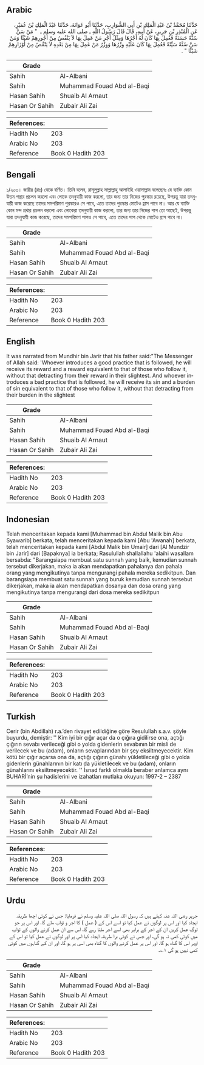 ## Arabic


<div dir="rtl" lang="ar" style={{fontSize:'larger',backgroundColor:'#f8f9fa',padding:20}}>
حَدَّثَنَا مُحَمَّدُ بْنُ عَبْدِ الْمَلِكِ بْنِ أَبِي الشَّوَارِبِ، حَدَّثَنَا أَبُو عَوَانَةَ، حَدَّثَنَا عَبْدُ الْمَلِكِ بْنُ عُمَيْرٍ، عَنِ الْمُنْذِرِ بْنِ جَرِيرٍ، عَنْ أَبِيهِ، قَالَ قَالَ رَسُولُ اللَّهِ ـ صلى الله عليه وسلم ـ ‏ "‏ مَنْ سَنَّ سُنَّةً حَسَنَةً فَعُمِلَ بِهَا كَانَ لَهُ أَجْرُهَا وَمِثْلُ أَجْرِ مَنْ عَمِلَ بِهَا لاَ يَنْقُصُ مِنْ أُجُورِهِمْ شَيْئًا وَمَنْ سَنَّ سُنَّةً سَيِّئَةً فَعُمِلَ بِهَا كَانَ عَلَيْهِ وِزْرُهَا وَوِزْرُ مَنْ عَمِلَ بِهَا مِنْ بَعْدِهِ لاَ يَنْقُصُ مِنْ أَوْزَارِهِمْ شَيْئًا ‏"‏ ‏.‏
</div>
<div style={{backgroundColor:'#f8f9fa',padding:20, marginBottom: 10}}><table> <thead> <tr> <th>Grade</th> <th></th> </tr> </thead> <tbody> <tr><td>Sahih</td><td>Al-Albani</td></tr><tr><td>Sahih</td><td>Muhammad Fouad Abd al-Baqi</td></tr><tr><td>Hasan Sahih</td><td>Shuaib Al Arnaut</td></tr><tr><td>Hasan Or Sahih</td><td>Zubair Ali Zai</td></tr></tbody></table><table> <thead> <tr> <th>References:</th> <th></th> </tr> </thead> <tbody><tr><td>Hadith No</td><td>203</td></tr><tr><td>Arabic No</td><td>203</td></tr><tr><td>Reference</td><td>Book 0 Hadith 203</td></tr></tbody></table></div>

## Bengali


<div dir="ltr" lang="bn" style={{fontSize:'larger',backgroundColor:'#f8f9fa',padding:20}}>
১/২০৩। জারীর (রাঃ) থেকে বর্ণিত। তিনি বলেন, রাসূলুল্লাহ সাল্লাল্লাহু আলাইহি ওয়াসাল্লাম বলেছেনঃ যে ব্যাক্তি কোন উত্তম পন্থার প্রচলন করলো এবং লোকে তদনুযায়ী কাজ করলো, তার জন্য তার নিজের পুরস্কার রয়েছে, উপরন্তু যারা তদনুযায়ী কাজ করেছে তাদের সমপরিমাণ পুরস্কারও সে পাবে, এতে তাদের পুরস্কার মোটেও হ্রাস পাবে না। আর যে ব্যাক্তি কোন মন্দ প্রথার প্রচলন করলো এবং লোকেরা তদনুযায়ী কাজ করলো, তার জন্য তার নিজের পাপ তো আছেই, উপরন্তু যারা তদনুযায়ী কাজ করেছে, তাদের সমপরিমাণ পাপও সে পাবে, এতে তাদের পাপ থেকে মোটেও হ্রাস পাবে না।
</div>
<div style={{backgroundColor:'#f8f9fa',padding:20, marginBottom: 10}}><table> <thead> <tr> <th>Grade</th> <th></th> </tr> </thead> <tbody> <tr><td>Sahih</td><td>Al-Albani</td></tr><tr><td>Sahih</td><td>Muhammad Fouad Abd al-Baqi</td></tr><tr><td>Hasan Sahih</td><td>Shuaib Al Arnaut</td></tr><tr><td>Hasan Or Sahih</td><td>Zubair Ali Zai</td></tr></tbody></table><table> <thead> <tr> <th>References:</th> <th></th> </tr> </thead> <tbody><tr><td>Hadith No</td><td>203</td></tr><tr><td>Arabic No</td><td>203</td></tr><tr><td>Reference</td><td>Book 0 Hadith 203</td></tr></tbody></table></div>

## English


<div dir="ltr" lang="en" style={{fontSize:'larger',backgroundColor:'#f8f9fa',padding:20}}>
It was narrated from Mundhir bin Jarir that his father said:"The Messenger of Allah said: 'Whoever introduces a good practice that is followed, he will receive its reward and a reward equivalent to that of those who follow it, without that detracting from their reward in their slightest. And whoever introduces a bad practice that is followed, he will receive its sin and a burden of sin equivalent to that of those who follow it, without that detracting from their burden in the slightest
</div>
<div style={{backgroundColor:'#f8f9fa',padding:20, marginBottom: 10}}><table> <thead> <tr> <th>Grade</th> <th></th> </tr> </thead> <tbody> <tr><td>Sahih</td><td>Al-Albani</td></tr><tr><td>Sahih</td><td>Muhammad Fouad Abd al-Baqi</td></tr><tr><td>Hasan Sahih</td><td>Shuaib Al Arnaut</td></tr><tr><td>Hasan Or Sahih</td><td>Zubair Ali Zai</td></tr></tbody></table><table> <thead> <tr> <th>References:</th> <th></th> </tr> </thead> <tbody><tr><td>Hadith No</td><td>203</td></tr><tr><td>Arabic No</td><td>203</td></tr><tr><td>Reference</td><td>Book 0 Hadith 203</td></tr></tbody></table></div>

## Indonesian


<div dir="ltr" lang="id" style={{fontSize:'larger',backgroundColor:'#f8f9fa',padding:20}}>
Telah menceritakan kepada kami [Muhammad bin Abdul Malik bin Abu Syawarib] berkata, telah menceritakan kepada kami [Abu 'Awanah] berkata, telah menceritakan kepada kami [Abdul Malik bin Umair] dari [Al Mundzir bin Jarir] dari [Bapaknya] ia berkata; Rasulullah shallallahu 'alaihi wasallam bersabda: "Barangsiapa membuat satu sunnah yang baik, kemudian sunnah tersebut dikerjakan, maka ia akan mendapatkan pahalanya dan pahala orang yang mengikutinya tanpa mengurangi pahala mereka sedikitpun. Dan barangsiapa membuat satu sunnah yang buruk kemudian sunnah tersebut dikerjakan, maka ia akan mendapatkan dosanya dan dosa orang yang mengikutinya tanpa mengurangi dari dosa mereka sedikitpun
</div>
<div style={{backgroundColor:'#f8f9fa',padding:20, marginBottom: 10}}><table> <thead> <tr> <th>Grade</th> <th></th> </tr> </thead> <tbody> <tr><td>Sahih</td><td>Al-Albani</td></tr><tr><td>Sahih</td><td>Muhammad Fouad Abd al-Baqi</td></tr><tr><td>Hasan Sahih</td><td>Shuaib Al Arnaut</td></tr><tr><td>Hasan Or Sahih</td><td>Zubair Ali Zai</td></tr></tbody></table><table> <thead> <tr> <th>References:</th> <th></th> </tr> </thead> <tbody><tr><td>Hadith No</td><td>203</td></tr><tr><td>Arabic No</td><td>203</td></tr><tr><td>Reference</td><td>Book 0 Hadith 203</td></tr></tbody></table></div>

## Turkish


<div dir="ltr" lang="tr" style={{fontSize:'larger',backgroundColor:'#f8f9fa',padding:20}}>
Cerir (bin Abdillah) r.a.’den rivayet edildiğine göre Resulullah s.a.v. şöyle buyurdu, demiştir: '' Kim iyi bir çığır açar da o çığıra gidilirse ona, açtığı çığırın sevabı verileceği gibi o yolda gidenlerin sevabının bir misli de verilecek ve bu (adam), onların sevaplarından bir şey eksiltmeyecektir. Kim kötü bir çığır açarsa ona da, açtığı çığırın günahı yükletileceği gibi o yolda gidenlerin günahlarının bir katı da yükletilecek ve bu (adam), onların günahlarını eksiltmeyecektir. '' İsnad farklı olmakla beraber anlamca aynı BUHARİ’nin şu hadislerini ve izahatları mutlaka okuyun: 1997-2 – 2387
</div>
<div style={{backgroundColor:'#f8f9fa',padding:20, marginBottom: 10}}><table> <thead> <tr> <th>Grade</th> <th></th> </tr> </thead> <tbody> <tr><td>Sahih</td><td>Al-Albani</td></tr><tr><td>Sahih</td><td>Muhammad Fouad Abd al-Baqi</td></tr><tr><td>Hasan Sahih</td><td>Shuaib Al Arnaut</td></tr><tr><td>Hasan Or Sahih</td><td>Zubair Ali Zai</td></tr></tbody></table><table> <thead> <tr> <th>References:</th> <th></th> </tr> </thead> <tbody><tr><td>Hadith No</td><td>203</td></tr><tr><td>Arabic No</td><td>203</td></tr><tr><td>Reference</td><td>Book 0 Hadith 203</td></tr></tbody></table></div>

## Urdu


<div dir="rtl" lang="ur" style={{fontSize:'larger',backgroundColor:'#f8f9fa',padding:20}}>
جریر رضی اللہ عنہ کہتے ہیں کہ رسول اللہ صلی اللہ علیہ وسلم نے فرمایا: جس نے کوئی اچھا طریقہ ایجاد کیا اور اس پر لوگوں نے عمل کیا تو اسے اس کے ( عمل ) کا اجر و ثواب ملے گا، اور اس پر جو لوگ عمل کریں ان کے اجر کے برابر بھی اسے اجر ملتا رہے گا، اس سے ان عمل کرنے والوں کے ثواب میں کوئی کمی نہ ہو گی، اور جس نے کوئی برا طریقہ ایجاد کیا اس پر اور لوگوں نے عمل کیا تو اس کے اوپر اس کا گناہ ہو گا، اور اس پر عمل کرنے والوں کا گناہ بھی اسی پر ہو گا، اور ان کے گناہوں میں کوئی کمی نہیں ہو گی ۱؎۔
</div>
<div style={{backgroundColor:'#f8f9fa',padding:20, marginBottom: 10}}><table> <thead> <tr> <th>Grade</th> <th></th> </tr> </thead> <tbody> <tr><td>Sahih</td><td>Al-Albani</td></tr><tr><td>Sahih</td><td>Muhammad Fouad Abd al-Baqi</td></tr><tr><td>Hasan Sahih</td><td>Shuaib Al Arnaut</td></tr><tr><td>Hasan Or Sahih</td><td>Zubair Ali Zai</td></tr></tbody></table><table> <thead> <tr> <th>References:</th> <th></th> </tr> </thead> <tbody><tr><td>Hadith No</td><td>203</td></tr><tr><td>Arabic No</td><td>203</td></tr><tr><td>Reference</td><td>Book 0 Hadith 203</td></tr></tbody></table></div>